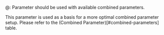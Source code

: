 \@: Parameter should be used with available combined parameters.

This parameter is used as a basis for a more 
optimal combined parameter setup. Please refer to the 
(Combined Parameter)[#combined-parameters] table.

